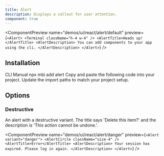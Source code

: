 ```yaml
---
title: Alert
description: Displays a callout for user attention.
component: true
---
```


<ComponentPreview
  name="demos/ui/react/alert/default"
  preview={`<Alert>
    <Terminal className="h-4 w-4" />
    <AlertTitle>Heads up!</AlertTitle>
    <AlertDescription>
        You can add components to your app using the cli.
    </AlertDescription>
</Alert>`}
/>

## Installation

<Tabs defaultValue="cli">
<TabsList>
<TabsTrigger value="cli">
CLI
</TabsTrigger>
<TabsTrigger value="manual">  
Manual
</TabsTrigger>
</TabsList>

<TabsContent value="cli">
<Bash>
<BashCommand>npx</BashCommand> mbi add alert
</Bash>
</TabsContent>

<TabsContent value="manual">
<Steps>
  <Step>Copy and paste the following code into your project.</Step>
  <ComponentSource name={["ui/react/alert"]} extension={["tsx"]} />
  <Step>Update the import paths to match your project setup.</Step>
</Steps>
</TabsContent>
</Tabs>

## Options

### Destructive

An alert with a destructive variant. The title says 'Delete this item?' and the description is 'This action cannot be undone.'.

<ComponentPreview
  name="demos/ui/react/alert/danger"
  preview={`<Alert variant="danger">
    <AlertCircle className="size-4" />
    <AlertTitle>Error</AlertTitle>
    <AlertDescription>
        Your session has expired. Please log in again.
    </AlertDescription>
</Alert>`}
/>
